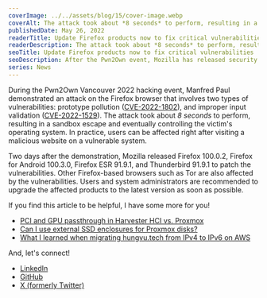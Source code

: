 ```yaml
---
coverImage: ../../assets/blog/15/cover-image.webp
coverAlt: The attack took about *8 seconds* to perform, resulting in a sandbox escape and eventually controlling the victim's operating system.
publishedDate: May 26, 2022
readerTitle: Update Firefox products now to fix critical vulnerabilities
readerDescription: The attack took about *8 seconds* to perform, resulting in a sandbox escape and eventually controlling the victim's operating system.
seoTitle: Update Firefox products now to fix critical vulnerabilities
seoDescription: After the Pwn2Own event, Mozilla has released security fixes for multiple products to patch critical sandbox escape and operating system takeover exploits.
series: News
---
```


During the Pwn2Own Vancouver 2022 hacking event, Manfred Paul demonstrated an attack on the Firefox browser that involves two types of vulnerabilities: prototype pollution ([CVE-2022-1802](https://www.mozilla.org/en-US/security/advisories/mfsa2022-19/#CVE-2022-1802)), and improper input validation ([CVE-2022-1529](https://www.mozilla.org/en-US/security/advisories/mfsa2022-19/#CVE-2022-1529)). The attack took about *8 seconds* to perform, resulting in a sandbox escape and eventually controlling the victim's operating system. In practice, users can be affected right after visiting a malicious website on a vulnerable system.

Two days after the demonstration, Mozilla released Firefox 100.0.2, Firefox for Android 100.3.0, Firefox ESR 91.9.1, and Thunderbird 91.9.1 to patch the vulnerabilities. Other Firefox-based browsers such as Tor are also affected by the vulnerabilities. Users and system administrators are recommended to upgrade the affected products to the latest version as soon as possible.

If you find this article to be helpful, I have some more for you!

- [PCI and GPU passthrough in Harvester HCI vs. Proxmox](/compare-pci-and-gpu-passthrough-in-harvester-hci-with-proxmox)
- [Can I use external SSD enclosures for Proxmox disks?](/can-i-use-external-ssd-enclosures-for-proxmox-disks)
- [What I learned when migrating hungvu.tech from IPv4 to IPv6 on AWS](/migration-from-ipv4-to-ipv6-on-aws)

And, let's connect!

- [LinkedIn](https://www.linkedin.com/in/hunghvu/)
- [GitHub](https://github.com/hunghvu)
- [X (formerly Twitter)](https://x.com/hunghvu_dev)

